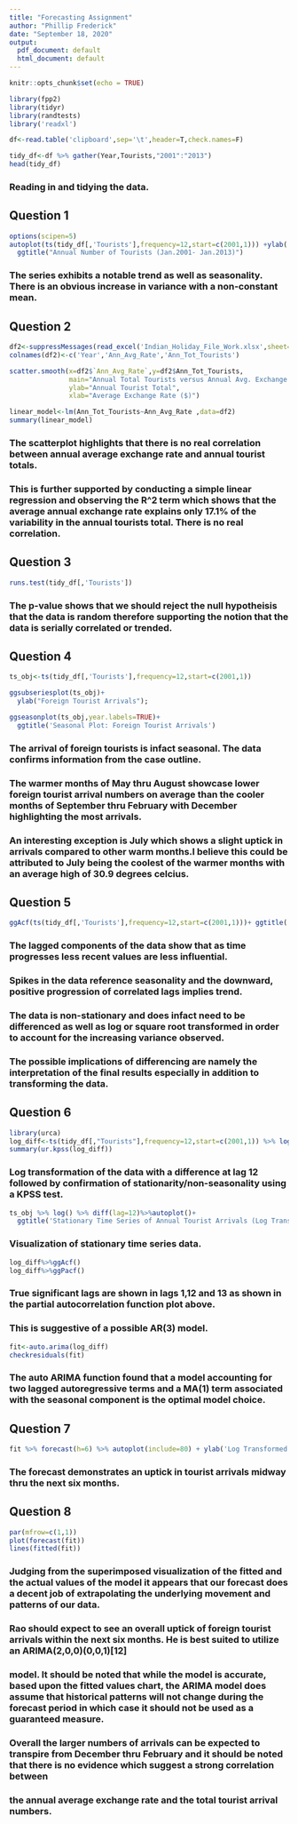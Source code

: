 ---
title: "Forecasting Assignment"
author: "Phillip Frederick"
date: "September 18, 2020"
output:
  pdf_document: default
  html_document: default
---

```{r setup, include=FALSE}
knitr::opts_chunk$set(echo = TRUE)
```

```{r}
library(fpp2)
library(tidyr)
library(randtests)
library('readxl')
```

```{r}
df<-read.table('clipboard',sep='\t',header=T,check.names=F)

tidy_df<-df %>% gather(Year,Tourists,"2001":"2013")
head(tidy_df)
```
### Reading in and tidying the data.
## Question 1 
```{r}
options(scipen=5)
autoplot(ts(tidy_df[,'Tourists'],frequency=12,start=c(2001,1))) +ylab('Tourists')+
  ggtitle("Annual Number of Tourists (Jan.2001- Jan.2013)")
```

### The series exhibits a notable trend as well as seasonality. There is an obvious increase in variance with a non-constant mean.


## Question 2
```{r}

df2<-suppressMessages(read_excel('Indian_Holiday_File_Work.xlsx',sheet=2,skip=1))
colnames(df2)<-c('Year','Ann_Avg_Rate','Ann_Tot_Tourists')

scatter.smooth(x=df2$`Ann_Avg_Rate`,y=df2$Ann_Tot_Tourists,
               main="Annual Total Tourists versus Annual Avg. Exchange Rate",
               ylab="Annual Tourist Total",
               xlab="Average Exchange Rate ($)")
```

```{r}
linear_model<-lm(Ann_Tot_Tourists~Ann_Avg_Rate ,data=df2)
summary(linear_model)
```
### The scatterplot highlights that there is no real correlation between annual average exchange rate and annual tourist totals.
### This is further supported by conducting a simple linear regression and observing the R^2 term which shows that the average annual exchange rate explains only 17.1% of the variability in the annual tourists total. There is no real correlation.


## Question 3
```{r}
runs.test(tidy_df[,'Tourists'])
```

### The p-value shows that we should reject the null hypotheisis that the data is random therefore supporting the notion that the data is serially correlated or trended.

## Question 4
```{r}
ts_obj<-ts(tidy_df[,'Tourists'],frequency=12,start=c(2001,1))

ggsubseriesplot(ts_obj)+
  ylab("Foreign Tourist Arrivals");

ggseasonplot(ts_obj,year.labels=TRUE)+
  ggtitle('Seasonal Plot: Foreign Tourist Arrivals')

```

### The arrival of foreign tourists is infact seasonal. The data confirms information from the case outline. 
### The warmer months of May thru August showcase lower foreign tourist arrival numbers on average than the cooler months of September thru February with December highlighting the most arrivals.
### An interesting exception is July which shows a slight uptick in arrivals compared to other warm months.I believe this could be attributed to July being the coolest of the warmer months with an average high of 30.9 degrees celcius.

## Question 5

```{r}
ggAcf(ts(tidy_df[,'Tourists'],frequency=12,start=c(2001,1)))+ ggtitle('Correlogram')
```

### The lagged components of the data show that as time progresses less recent values are less influential. 
### Spikes in the data reference seasonality and the downward, positive progression of correlated lags implies trend.
### The data is non-stationary and does infact need to be differenced as well as log or square root transformed in order to account for the increasing variance observed.
### The possible implications of differencing are namely the interpretation of the final results especially in addition to transforming the data. 


## Question 6


```{r}
library(urca)
log_diff<-ts(tidy_df[,"Tourists"],frequency=12,start=c(2001,1)) %>% log() %>% diff(lag=12)
summary(ur.kpss(log_diff))
```
### Log transformation of the data with a difference at lag 12 followed by confirmation of stationarity/non-seasonality using a KPSS test. 

```{r}
ts_obj %>% log() %>% diff(lag=12)%>%autoplot()+ 
  ggtitle('Stationary Time Series of Annual Tourist Arrivals (Log Transformed)')
```
### Visualization of stationary time series data.
```{r}
log_diff%>%ggAcf()
log_diff%>%ggPacf()
```

### True significant lags are shown in lags 1,12 and 13 as shown in the partial autocorrelation function plot above. 
### This is suggestive of a possible AR(3) model.
```{r}
fit<-auto.arima(log_diff)
checkresiduals(fit)
```
### The auto ARIMA function found that a model accounting for two lagged autoregressive terms and a MA(1) term associated with the seasonal component is the optimal model choice. 

## Question 7
```{r}
fit %>% forecast(h=6) %>% autoplot(include=80) + ylab('Log Transformed')
```


### The forecast demonstrates an uptick in tourist arrivals midway thru the next six months.

## Question 8

```{r}
par(mfrow=c(1,1))
plot(forecast(fit))
lines(fitted(fit))
```


### Judging from the superimposed visualization of the fitted and the actual values of the model it appears that our forecast does a decent job of extrapolating the underlying movement and patterns of our data. 

### Rao should expect to see an overall uptick of foreign tourist arrivals within the next six months. He is best suited to utilize an ARIMA(2,0,0)(0,0,1)[12]
### model. It should be noted that while the model is accurate, based upon the fitted values chart, the ARIMA model does assume that historical patterns will not change during the forecast period in which case it should not be used as a guaranteed measure. 

### Overall the larger numbers of arrivals can be expected to transpire from December thru February and it should be noted that there is no evidence which suggest a strong correlation between 
### the annual average exchange rate and the total tourist arrival numbers. 

